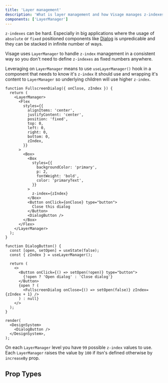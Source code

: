 ```yaml
---
title: 'Layer management'
description: 'What is layer management and how Visage manages z-indexes in your application.'
components: ['LayerManager']
---
```


`z-indexes` can be hard. Especially in big applications where the usage of `absolute` or `fixed` positioned components like [Dialog](/components/dialog) is unpredicable and they can be stacked in infinite number of ways.

Visage uses `LayerManager` to handle `z-index` management in a consistent way so you don&apos;t need to define `z-indexes` as fixed numbers anywhere.

Leveraging on `LayerManager` means to use `useLayerManager()` hook in a component that needs to know it&apos;s `z-index` it should use and wrapping it&apos;s content to `LayerManager` so underlying children will use higher `z-index`.

```tsx live noInline expanded codesandbox=layer-management-u0b02
function FullscreenDialog({ onClose, zIndex }) {
  return (
    <LayerManager>
      <Flex
        styles={{
          alignItems: 'center',
          justifyContent: 'center',
          position: 'fixed',
          top: 0,
          left: 0,
          right: 0,
          bottom: 0,
          zIndex,
        }}
      >
        <Box>
          <Box
            styles={{
              backgroundColor: 'primary',
              p: 2,
              fontWeight: 'bold',
              color: 'primaryText',
            }}
          >
            z-index={zIndex}
          </Box>
          <Button onClick={onClose} type="button">
            Close this dialog
          </Button>
          <DialogButton />
        </Box>
      </Flex>
    </LayerManager>
  );
}

function DialogButton() {
  const [open, setOpen] = useState(false);
  const { zIndex } = useLayerManager();

  return (
    <>
      <Button onClick={() => setOpen(!open)} type="button">
        {!open ? 'Open dialog' : 'Close dialog'}
      </Button>
      {open ? (
        <FullscreenDialog onClose={() => setOpen(false)} zIndex={zIndex + 1} />
      ) : null}
    </>
  );
}

render(
  <DesignSystem>
    <DialogButton />
  </DesignSystem>,
);
```

On each `LayerManager` level you have `99` possible `z-index` values to use. Each `LayerManager` raises the value by `100` if itsn&apos;s defined otherwise by `increaseBy` prop.

## Prop Types

<PropTypes component="LayerManager" />
